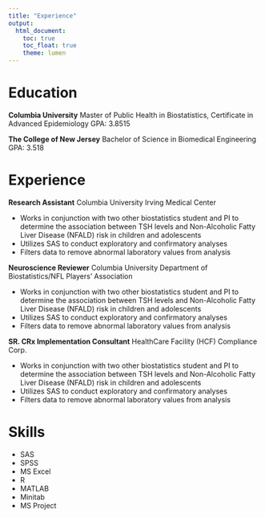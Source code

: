```yaml
---
title: "Experience"
output: 
  html_document:
    toc: true
    toc_float: true
    theme: lumen
---
```


# Education
**Columbia University**
Master of Public Health in Biostatistics, Certificate in Advanced Epidemiology
GPA: 3.8515

**The College of New Jersey**
Bachelor of Science in Biomedical Engineering
GPA: 3.518

# Experience
**Research Assistant** </div>
Columbia University Irving Medical Center </div>
- Works in conjunction with two other biostatistics student and PI to determine the association between TSH levels and Non-Alcoholic Fatty Liver Disease (NFALD) risk in children and adolescents
- Utilizes SAS to conduct exploratory and confirmatory analyses
- Filters data to remove abnormal laboratory values from analysis

**Neuroscience Reviewer** </div>
Columbia University Department of Biostatistics/NFL Players' Association </div>
- Works in conjunction with two other biostatistics student and PI to determine the association between TSH levels and Non-Alcoholic Fatty Liver Disease (NFALD) risk in children and adolescents
- Utilizes SAS to conduct exploratory and confirmatory analyses
- Filters data to remove abnormal laboratory values from analysis

**SR. CRx Implementation Consultant** </div>
HealthCare Facility (HCF) Compliance Corp. </div>
- Works in conjunction with two other biostatistics student and PI to determine the association between TSH levels and Non-Alcoholic Fatty Liver Disease (NFALD) risk in children and adolescents
- Utilizes SAS to conduct exploratory and confirmatory analyses
- Filters data to remove abnormal laboratory values from analysis

# Skills
- SAS
- SPSS
- MS Excel
- R
- MATLAB
- Minitab
- MS Project




